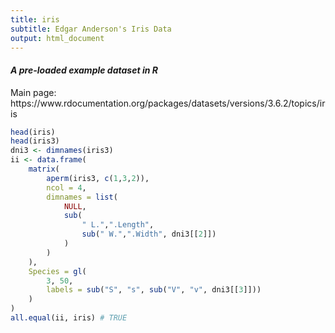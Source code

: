 ```yaml
---
title: iris
subtitle: Edgar Anderson's Iris Data
output: html_document
---
```


#### *A pre-loaded example dataset in R*
Main page: https://www.rdocumentation.org/packages/datasets/versions/3.6.2/topics/iris

```r
head(iris)
head(iris3)
dni3 <- dimnames(iris3)
ii <- data.frame(
	matrix(
		aperm(iris3, c(1,3,2)),
		ncol = 4,
        dimnames = list(
        	NULL,
        	sub(
        		" L.",".Length",
                sub(" W.",".Width", dni3[[2]])
            )
        )
    ),
    Species = gl(
    	3, 50,
    	labels = sub("S", "s", sub("V", "v", dni3[[3]]))
    )
)
all.equal(ii, iris) # TRUE
```
